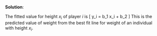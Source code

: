 
\color{blue}

**Solution**:

The fitted value for height $x_i$ of player $i$ is 
\[
\hat y_i = b_1 x_i + b_2
\]
This is the predicted value of weight from the best fit line for weight of an individual with height $x_i$.

\color{black}


